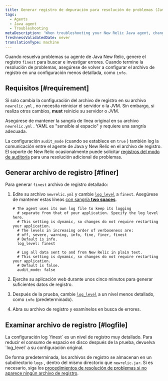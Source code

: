 ```yaml
---
title: Generar registro de depuración para resolución de problemas (Java)
tags:
  - Agents
  - Java agent
  - Troubleshooting
metaDescription: 'When troubleshooting your New Relic Java agent, change the newrelic_agent.log level temporarily to FINEST, then collect about 5 minutes of log data.'
freshnessValidatedDate: never
translationType: machine
---
```


Cuando resuelva problemas su agente de Java New Relic, genere el registro `finest` para buscar e investigar errores. Cuando termine la resolución de problemas, asegúrese de volver a configurar el archivo de registro en una configuración menos detallada, como `info`.

## Requisitos [#requirement]

Si solo cambia la configuración del archivo de registro en su archivo `newrelic.yml` , no necesita reiniciar el servidor o la JVM. Sin embargo, si realiza otros cambios, <DNT>**must**</DNT> reinicie su servidor o JVM.

Asegúrese de mantener la sangría de línea original en su archivo `newrelic.yml` . YAML es "sensible al espacio" y requiere una sangría adecuada.

La configuración `audit_mode` (cuando se establece en `true` ) también log la comunicación entre el agente de Java y New Relic en el archivo de registro. El soporte de New Relic ocasionalmente puede solicitar [registros del modo de auditoría](/docs/agents/manage-apm-agents/configuration/log-audit-all-data-your-new-relic-agent-transmits) para una resolución adicional de problemas.

## Generar archivo de registro [#finer]

Para generar `finest` archivo de registro detallado:

1. Edite su archivo `newrelic.yml` y cambie [`log_level`](/docs/agents/java-agent/configuration/java-agent-configuration-config-file#cfg-log_level) a `finest`. Asegúrese de mantener estas líneas [con sangría <DNT>**two spaces**</DNT>](#requirements).

   ```
   # The agent uses its own log file to keep its logging
     # separate from that of your application. Specify the log level here.
     # This setting is dynamic, so changes do not require restarting your application.
     # The levels in increasing order of verboseness are:
     # off, severe, warning, info, fine, finer, finest
     # Default is info.
     log_level: finest

     # Log all data sent to and from New Relic in plain text.
     # This setting is dynamic, so changes do not require restarting your application.
     # Default is false.
     audit_mode: false
   ```

2. Ejercite su aplicación web durante unos cinco minutos para generar suficientes datos de registro.

3. Después de la prueba, cambie [`log_level`](/docs/agents/java-agent/configuration/java-agent-configuration-config-file#cfg-log_level) a un nivel menos detallado, como `info` (predeterminado).

4. Abra su archivo de registro y examínelos en busca de errores.

## Examinar archivo de registro [#logfile]

<Callout variant="important">
  La configuración log `finest` es un nivel de registro muy detallado. Para reducir el consumo de espacio en disco después de la prueba, devuelva `log_level` a su configuración original.
</Callout>

De forma predeterminada, los archivos de registro se almacenan en un subdirectorio `logs` , dentro del mismo directorio que `newrelic.jar`. Si es necesario, siga los [procedimientos de resolución de problemas si no aparece ningún archivo de registro](/docs/agents/java-agent/troubleshooting/no-log-file-java).